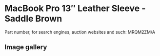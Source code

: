 
# MacBook Pro 13″ Leather Sleeve - Saddle Brown

Part number, for search engines, auction websites and such: MRQM2ZM/A

## Image gallery

<div style={{ width: "768px" }}>
  <GalleryComponent
    images={[
      {
        original: "/everysource/MRQM2.webp",
        thumbnail: "/everypreview/MRQM2.webp",
      },
      {
        original: "/everysource/MRQM2_AV1.webp",
        thumbnail: "/everypreview/MRQM2_AV1.webp",
      },
      {
        original: "/everysource/MRQM2_AV2_GOLD.webp",
        thumbnail: "/everypreview/MRQM2_AV2_GOLD.webp",
      },
      {
        original: "/everysource/MRQM2_AV2_SILVER.webp",
        thumbnail: "/everypreview/MRQM2_AV2_SILVER.webp",
      },
      {
        original: "/everysource/MRQM2_AV2_SPACE_GRAY.webp",
        thumbnail: "/everypreview/MRQM2_AV2_SPACE_GRAY.webp",
      }
    ]}
  />
</div>